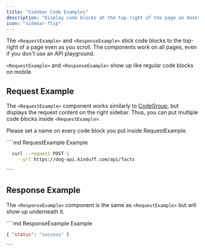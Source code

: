 ```yaml
---
title: "Sidebar Code Examples"
description: "Display code blocks at the top-right of the page on desktop devices"
icon: "sidebar-flip"
---
```


The `<RequestExample>` and `<ResponseExample>` stick code blocks to the top-right of a page even as you scroll. The components work on all pages, even if you don't use an API playground.

`<RequestExample>` and `<ResponseExample>` show up like regular code blocks on mobile.

## Request Example

The `<RequestExample>` component works similarly to [CodeGroup](/content/components/code-groups), but displays the request content on the right sidebar. Thus, you can put multiple code blocks inside `<RequestExample>`.

Please set a name on every code block you put inside RequestExample.

<RequestExample>
````md RequestExample Example
<RequestExample>

```bash Request
  curl --request POST \
    --url https://dog-api.kinduff.com/api/facts
```

</RequestExample>
````
</RequestExample>

## Response Example

The `<ResponseExample>` component is the same as `<RequestExample>` but will show up underneath it.

<ResponseExample>
````md ResponseExample Example
<ResponseExample>

```json Response
{ "status": "success" }
```

</ResponseExample>
````
</ResponseExample>